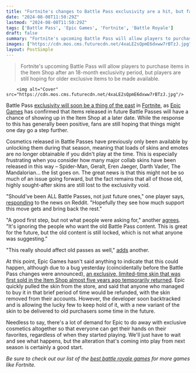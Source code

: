 ```yaml
---
title: "Fortnite's changes to Battle Pass exclusivity are a hit, but fans want Epic to take it further: 'A good first step, but not what people were asking for'"
date: "2024-08-08T11:50:29Z"
lastmod: "2024-08-08T11:50:29Z"
tags: ['Battle Pass', 'Epic Games', 'Fortnite', 'Battle Royale']
draft: false
summary: "Fortnite's upcoming Battle Pass will allow players to purchase items in the Item Shop after an 18-month exclusivity period, but players are still hoping for older exclusive items to be made available."
images: ["https://cdn.mos.cms.futurecdn.net/4xaLE2sQpmE6dxww7rBTzJ.jpg"]
layout: PostSimple
---
```

> Fortnite's upcoming Battle Pass will allow players to purchase items in the Item Shop after an 18-month exclusivity period, but players are still hoping for older exclusive items to be made available.


        <img alt="Cover" src="https://cdn.mos.cms.futurecdn.net/4xaLE2sQpmE6dxww7rBTzJ.jpg"/>
        
Battle Pass [<u>exclusivity will soon be a thing of the past</u>](https://www.gamesradar.com/games/fortnite/spider-man-and-geralt-might-be-lost-to-fortnites-exclusivity-void-but-future-battle-pass-collabs-will-now-have-the-chance-to-return-to-the-shop-after-18-months-in-exclusivity-prison/) in [<u>Fortnite</u>](https://www.gamesradar.com/fortnite-guide/), as [Epic Games](https://www.gamesradar.com/tag/epic-games/) has confirmed that items released in future Battle Passes will have a chance of showing up in the Item Shop at a later date. While the response to this has generally been positive, fans are still hoping that things might one day go a step further. 

Cosmetics released in Battle Passes have previously only been available by unlocking them during that season, meaning that loads of skins and emotes are no longer obtainable if you didn't play at the time. This is especially frustrating when you consider how many major collab skins have been released in this way – Spider-Man, Geralt, Eren Jaeger, Darth Vader, The Mandalorian… the list goes on. The great news is that this might not be so much of an issue going forward, but the fact remains that all of those old, highly sought-after skins are still lost to the exclusivity void. 

"Should've been ALL Battle Passes, not just future ones," one player says, [<u>respondin</u>g](https://www.reddit.com/r/FortNiteBR/comments/1eme74f/comment/lgy7by9/?utm_source=share&utm_medium=web3x&utm_name=web3xcss&utm_term=1&utm_content=share_button) to the news on Reddit. "Hopefully they see how much support this move gets and bring back the rest."

"A good first step, but not what people were asking for," another [<u>agrees</u>](https://www.reddit.com/r/FortNiteBR/comments/1eme74f/comment/lgyc4hu/?utm_source=share&utm_medium=web3x&utm_name=web3xcss&utm_term=1&utm_content=share_button). "It's ignoring the people who want the old Battle Pass content. This is great for the future, but the old content is still locked, which is not what anyone was suggesting."

"This really should affect old passes as well," [<u>adds</u>](https://www.reddit.com/r/FortNiteBR/comments/1eme74f/comment/lh0bkjw/?utm_source=share&utm_medium=web3x&utm_name=web3xcss&utm_term=1&utm_content=share_button) another. 

At this point, Epic Games hasn't said anything to indicate that this could happen, although due to a bug yesterday (coincidentally before the Battle Pass changes were announced), [<u>an exclusive, limited-time skin that was first sold in the Item Shop almost five years ago temporarily returned</u>](https://www.gamesradar.com/games/fortnite/fortnite-devs-u-turn-after-accidentally-bringing-back-an-exclusive-skin-after-almost-5-years-quickly-removing-it-and-threatening-to-take-it-from-those-who-bought-it-change-of-plan/). Epic quickly pulled the skin from the store, and said that anyone who managed to buy it in that brief period of time would be refunded, with the skin removed from their accounts. However, the developer soon backtracked and is allowing the lucky few to keep hold of it, with a new variant of the skin to be delivered to old purchasers some time in the future. 

Needless to say, there's a lot of demand for Epic to do away with exclusive cosmetics altogether so that everyone can get their hands on their favorites, regardless of when they started playing. We'll just have to wait and see what happens, but the alteration that's coming into play from next season is certainly a good start.

*Be sure to check out our list of the *[<u><em>best battle royale games</em></u>](https://www.gamesradar.com/best-battle-royale-games/)* for more games like Fortnite.*
        